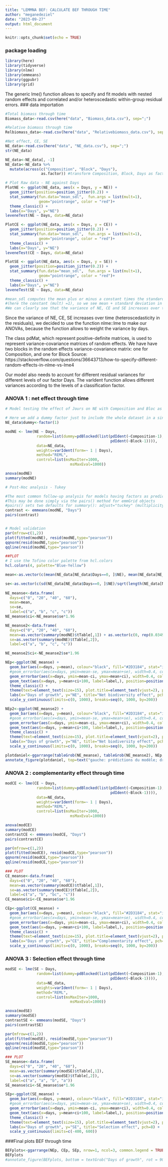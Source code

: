```yaml
---
title: "LEMMNA BEF: CALCULATE BEF THROUGH TIME"
author: "meganedeziel"
date: "2023-09-27"
output: html_document
---
```


```r
knitr::opts_chunk$set(echo = TRUE)
```

### package loading
```r
library(here)
library(tidyverse)
library(nlme)
library(emmeans)
library(ggpubr)
library(grid)
```
The generic lme() function allows to specify and fit models with nested random effects and correlated and/or heteroscedastic within-group residual errors.
### data importation
```r
#Total biomass through time 
Biomass_data<-read.csv(here("data", "Biomass_data.csv"), sep=";")

#Relative biomass through time 
Relbiomass_data<-read.csv(here("data", "Relativebiomass_data.csv"), sep=";")

#Net effect, CE, SE 
NE_data<-read.csv(here("data", "NE_data.csv"), sep=";")
str(NE_data)

NE_data<-NE_data[, -1]
NE_data<-NE_data %>%
  mutate(across(c("Composition", "Block", "Days"), 
                as.factor)) #transform Composition, Block, Days as factor

# Plot Raw data - NE against Days
PlotNE <- ggplot(NE_data, aes(x = Days, y = NE)) + 
  geom_jitter(position=position_jitter(0.2)) + 
  stat_summary(fun.data="mean_sdl",  fun.args = list(mult=1), 
               geom="pointrange", color = "red")+
  theme_classic() +
  labs(x="Days", y="NE") 
leveneTest(NE ~ Days, data=NE_data)

PlotCE <- ggplot(NE_data, aes(x = Days, y = CE)) + 
  geom_jitter(position=position_jitter(0.2)) + 
  stat_summary(fun.data="mean_sdl",  fun.args = list(mult=1), 
               geom="pointrange", color = "red")+
  theme_classic() +
  labs(x="Days", y="NE")
leveneTest(CE ~ Days, data=NE_data)

PlotSE <- ggplot(NE_data, aes(x = Days, y = SE)) + 
  geom_jitter(position=position_jitter(0.2)) + 
  stat_summary(fun.data="mean_sdl",  fun.args = list(mult=1), 
               geom="pointrange", color = "red")+
  theme_classic() +
  labs(x="Days", y="NE")
leveneTest(SE ~ Days, data=NE_data)

#mean_sdl computes the mean plus or minus a constant times the standard deviation 
#(here the constant (mult) =1), so we see mean + standard deviation in Red
#We can clearly see that the variance of NE, CE and SE increases over time 
```

Since the variance of NE, CE, SE increases over time (heteroscedasticity in the residuals), we decided to use the function nlme::lme to make our ANOVAs, because the function allows to weight the variance by days. 

The class pdMat, which represent positive-definite matrices, is used to represent variance-covariance matrices of random effects. 
We have have two blocks in the random effects variance-covariance matrix: one for Composition, and one for Block
Source: https://stackoverflow.com/questions/36643713/how-to-specify-different-random-effects-in-nlme-vs-lme4

Our model also needs to account for different residual variances for different levels of our factor Days. The varIdent function allows different variances according to the levels of a classification factor. 

### ANOVA 1 : net effect through time
```r
# Model testing the effect of Jours on NE with Composition and Bloc as random factors and weighted by Jours.

# Here we add a dummy factor just to include the whole dataset in a single block. 
NE_data$dummy<-factor(1)

modNE <- lme(NE ~ Days,
              random=list(dummy=pdBlocked(list(pdIdent(~Composition-1), 
                                               pdIdent(~Block-1)))),
              data=NE_data,
              weights=varIdent(form=~ 1 | Days),
              method="REML", 
              control=list(msMaxIter=1000,
                             msMaxEval=1000))

anova(modNE)
summary(modNE)

# Post-Hoc analysis - Tukey

#The most common follow-up analysis for models having factors as predictors is to compare the EMMs with one another
#This may be done simply via the pairs() method for emmGrid objects
#pairs() sets two defaults for summary(): adjust="tuckey" (multiplicity adjustment), and infer=c(FALSE, TRUE) (test statisticts, not confidence intervals). 
contrast <- emmeans(modNE, "Days")
pairs(contrast)


# Model validation
par(mfrow=c(1,2))
plot(fitted(modNE), resid(modNE,type="pearson"))
qqnorm(resid(modNE,type="pearson"))
qqline(resid(modNE,type="pearson"))

##PLOT
# I use the Tofino color palette from hcl.colors
hcl.colors(4, palette="Blue-Yellow")

mean<-as.vector(c(mean(NE_data[NE_data$Days==0, ]$NE), mean(NE_data[NE_data$Days==20, ]$NE), mean(NE_data[NE_data$Days==40, ]$NE), mean(NE_data[NE_data$Days==60, ]$NE)))

se<-as.vector(c(sd(NE_data[NE_data$Days==0, ]$NE)/sqrt(length(NE_data[NE_data$Days==0, ]$NE)), sd(NE_data[NE_data$Days==20, ]$NE)/sqrt(length(NE_data[NE_data$Days==20, ]$NE)), sd(NE_data[NE_data$Days==40, ]$NE)/sqrt(length(NE_data[NE_data$Days==40, ]$NE)), sd(NE_data[NE_data$Days==60, ]$NE)/sqrt(length(NE_data[NE_data$Days==60, ]$NE))))
                                                                                                                                      
NE_meanse<-data.frame(
  days=c("0", "20", "40", "60"),
  mean=mean,
  se=se,
  label=c("a", "b", "c", "c"))
NE_meanse$ci<-NE_meanse$se*1.96

NE_meanse2<-data.frame(
  days=c("0", "20", "40", "60"),
  mean=as.vector(summary(modNE)$tTable[,1]) + as.vector(c(0, rep(0.03493554, 3))),
  se=as.vector(summary(modNE)$tTable[,2]),
  label=c("a", "b", "c", "c"))

NE_meanse2$ci<-NE_meanse2$se*1.96

NEp<-ggplot(NE_meanse) +
  geom_bar(aes(x=days, y=mean), colour="black", fill="#2D3184", stat="identity", alpha=0.7) +
  #geom_errorbar(aes(x=days, ymin=mean-se, ymax=mean+se), width=0.4, colour="red", alpha=0.9, size=1.3) +
  geom_errorbar(aes(x=days, ymin=mean-ci, ymax=mean+ci), width=0.4, colour="black", alpha=0.9, size=1.3) +
  geom_text(aes(x=days, y=mean+ci+100, label=label,), position=position_dodge(0.9), vjust=1, size=7) +
  theme_classic() + 
  theme(text=element_text(size=15), plot.title=element_text(vjust=2), panel.grid.major.y = element_line( size=.1, color="black" )) +
  labs(x="Days of growth", y="NE", title="Net biodiversity effect", pch=8) +
  scale_y_continuous(limits=c(0, 1000), breaks=seq(0, 1000, by=200)) 

NEp2<-ggplot(NE_meanse2) +
  geom_bar(aes(x=days, y=mean), colour="black", fill="#2D3184", stat="identity", alpha=0.7) +
  #geom_errorbar(aes(x=days, ymin=mean-se, ymax=mean+se), width=0.4, colour="red", alpha=0.9, size=1.3) +
  geom_errorbar(aes(x=days, ymin=mean-ci, ymax=mean+ci), width=0.4, colour="black", alpha=0.9, size=1.3) +
  geom_text(aes(x=days, y=mean+ci+100, label=label,), position=position_dodge(0.9), vjust=1, size=7) +
  theme_classic() + 
  theme(text=element_text(size=15), plot.title=element_text(vjust=2), panel.grid.major.y = element_line( size=.1, color="black" )) +
  labs(x="Days of growth", y="NE", title="Net biodiversity effect", pch=8) +
  scale_y_continuous(limits=c(0, 1000), breaks=seq(0, 1000, by=200)) 

plotdaniel<-ggarrange(tableGrob(NE_meanse), tableGrob(NE_meanse2), NEp, NEp2, ncol=2, nrow=2)
annotate_figure(plotdaniel, top=text("gauche: prédictions du modèle; droite: prédictions calculées à partir des données seulement"))
```
### ANOVA 2 : complementarity effect through time
```r
modCE <- lme(CE ~ Days,
              random=list(dummy=pdBlocked(list(pdIdent(~Composition-1), 
                                               pdIdent(~Block-1)))),
              data=NE_data,
              weights=varIdent(form=~ 1 | Days),
              method="REML", 
              control=list(msMaxIter=1000,
                             msMaxEval=1000))

anova(modCE)
summary(modCE)
contrastCE <- emmeans(modCE, "Days")
pairs(contrastCE)

par(mfrow=c(1,2))
plot(fitted(modCE), resid(modCE,type="pearson"))
qqnorm(resid(modCE,type="pearson"))
qqline(resid(modCE,type="pearson"))

### PLOT
CE_meanse<-data.frame(
  days=c("0", "20", "40", "60"),
  mean=as.vector(summary(modCE)$tTable[,1]),
  se=as.vector(summary(modCE)$tTable[,2]),
  label=c("a", "b", "bc", "c"))
CE_meanse$ci<-CE_meanse$se*1.96

CEp<-ggplot(CE_meanse) +
  geom_bar(aes(x=days, y=mean), colour="black", fill="#2D3184", stat="identity", alpha=0.7) +
  #geom_errorbar(aes(x=days, ymin=mean-se, ymax=mean+se), width=0.4, colour="red", alpha=0.9, size=1.3) +
  geom_errorbar(aes(x=days, ymin=mean-ci, ymax=mean+ci), width=0.4, colour="black", alpha=0.9, size=1.3) +
  geom_text(aes(x=days, y=mean+ci+100, label=label,), position=position_dodge(0.9), vjust=1, size=7) +
  theme_classic() + 
  theme(text=element_text(size=15), plot.title=element_text(vjust=2), panel.grid.major.y = element_line( size=.1, color="black" )) +
  labs(x="Days of growth", y="CE", title="Complementarity effect", pch=8) +
  scale_y_continuous(limits=c(0, 1000), breaks=seq(0, 1000, by=200)) 
```
### ANOVA 3 : Selection effect through time
```r
modSE <- lme(SE ~ Days,
              random=list(dummy=pdBlocked(list(pdIdent(~Composition-1), 
                                               pdIdent(~Block-1)))),
              data=NE_data,
              weights=varIdent(form=~ 1 | Days),
              method="REML", 
              control=list(msMaxIter=1000,
                             msMaxEval=1000))

anova(modSE)
summary(modSE)
contrastSE <- emmeans(modSE, "Days")
pairs(contrastSE)

par(mfrow=c(1,2))
plot(fitted(modSE), resid(modSE,type="pearson"))
qqnorm(resid(modSE,type="pearson"))
qqline(resid(modSE,type="pearson"))

### PLOT
SE_meanse<-data.frame(
  days=c("0", "20", "40", "60"),
  mean=as.vector(summary(modSE)$tTable[,1]),
  se=as.vector(summary(modSE)$tTable[,2]),
  label=c("a", "a", "b", "a"))
SE_meanse$ci<-SE_meanse$se*1.96

SEp<-ggplot(SE_meanse) +
  geom_bar(aes(x=days, y=mean), colour="black", fill="#2D3184", stat="identity", alpha=0.7) +
  #geom_errorbar(aes(x=days, ymin=mean-se, ymax=mean+se), width=0.4, colour="red", alpha=0.9, size=1.3) +
  geom_errorbar(aes(x=days, ymin=mean-ci, ymax=mean+ci), width=0.4, colour="black", alpha=0.9, size=1.3) +
  geom_text(aes(x=days, y=mean+ci+100, label=label,), position=position_dodge(0.9), vjust=1, size=7) +
  theme_classic() + 
  theme(text=element_text(size=15), plot.title=element_text(vjust=2), panel.grid.major.y = element_line( size=.1, color="black" )) +
  labs(x="Days of growth", y="SE", title="Selection effect", pch=8) +
  scale_y_continuous(limits=c(-400, 600)) 
```

###Final plots BEF through time
```r
BEFplots<-ggarrange(NEp, CEp, SEp, nrow=1, ncol=3, common.legend = TRUE) 
BEFplots
#annotate_figure(BEFplots, bottom = textGrob("Days of growth", rot = 90, vjust = 1, gp = gpar(cex = 1.3)))
```
